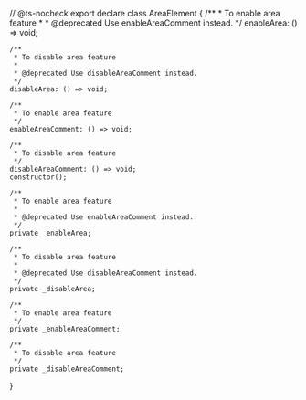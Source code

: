 // @ts-nocheck
export declare class AreaElement {
    /**
     * To enable area feature
     * 
     * @deprecated Use enableAreaComment instead.
     */
    enableArea: () => void;

    /**
     * To disable area feature
     * 
     * @deprecated Use disableAreaComment instead.
     */
    disableArea: () => void;

    /**
     * To enable area feature
     */
    enableAreaComment: () => void;

    /**
     * To disable area feature
     */
    disableAreaComment: () => void;
    constructor();

    /**
     * To enable area feature
     * 
     * @deprecated Use enableAreaComment instead.
     */
    private _enableArea;

    /**
     * To disable area feature
     * 
     * @deprecated Use disableAreaComment instead.
     */
    private _disableArea;

    /**
     * To enable area feature
     */
    private _enableAreaComment;

    /**
     * To disable area feature
     */
    private _disableAreaComment;
}
